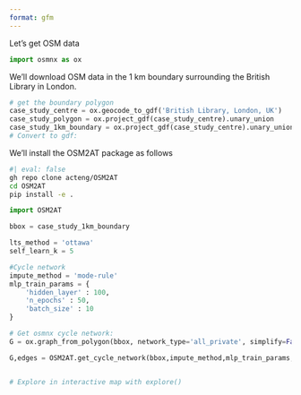 ```yaml
---
format: gfm
---
```


Let's get OSM data


```python
import osmnx as ox
```

We'll download OSM data in the 1 km boundary surrounding the British Library in London.

```python
# get the boundary polygon
case_study_centre = ox.geocode_to_gdf('British Library, London, UK')
case_study_polygon = ox.project_gdf(case_study_centre).unary_union
case_study_1km_boundary = ox.project_gdf(case_study_centre).unary_union.buffer(1000)
# Convert to gdf:

```

We'll install the OSM2AT package as follows

```bash
#| eval: false
gh repo clone acteng/OSM2AT
cd OSM2AT
pip install -e .
```

```python
import OSM2AT
```

```python
bbox = case_study_1km_boundary

lts_method = 'ottawa'
self_learn_k = 5

#Cycle network
impute_method = 'mode-rule'
mlp_train_params = {
    'hidden_layer' : 100,
    'n_epochs' : 50,
    'batch_size' : 10
}

# Get osmnx cycle network:
G = ox.graph_from_polygon(bbox, network_type='all_private', simplify=False, retain_all=True, truncate_by_edge=True, clean_periphery=True)

G,edges = OSM2AT.get_cycle_network(bbox,impute_method,mlp_train_params,lts_method,self_learn_k)


```

```python

```

```python

# Explore in interactive map with explore()

```

```python
```

```python
```